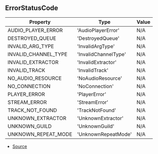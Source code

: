 ## ErrorStatusCode

| Property | Type | Value |
| ----------- | ----------- | ----------- |
| AUDIO_PLAYER_ERROR | 'AudioPlayerError' | N/A |
| DESTROYED_QUEUE | 'DestroyedQueue' | N/A |
| INVALID_ARG_TYPE | 'InvalidArgType' | N/A |
| INVALID_CHANNEL_TYPE | 'InvalidChannelType' | N/A |
| INVALID_EXTRACTOR | 'InvalidExtractor' | N/A |
| INVALID_TRACK | 'InvalidTrack' | N/A |
| NO_AUDIO_RESOURCE | 'NoAudioResource' | N/A |
| NO_CONNECTION | 'NoConnection' | N/A |
| PLAYER_ERROR | 'PlayerError' | N/A |
| STREAM_ERROR | 'StreamError' | N/A |
| TRACK_NOT_FOUND | 'TrackNotFound' | N/A |
| UNKNOWN_EXTRACTOR | 'UnknownExtractor' | N/A |
| UNKNOWN_GUILD | 'UnknownGuild' | N/A |
| UNKNOWN_REPEAT_MODE | 'UnknownRepeatMode' | N/A |


- [Source](https://github.com/Androz2091/discord-player/blob/074396c/packages/discord-player/src/Structures/PlayerError.ts#L1)